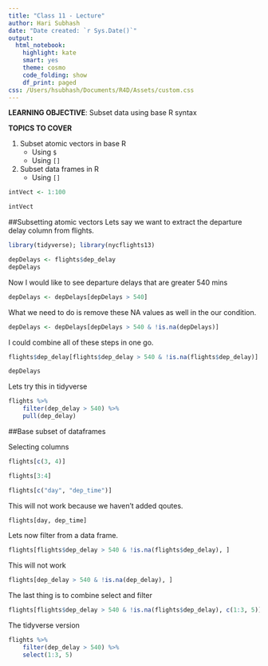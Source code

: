 ```yaml
---
title: "Class 11 - Lecture"
author: Hari Subhash
date: "Date created: `r Sys.Date()`"
output:
  html_notebook:
    highlight: kate
    smart: yes
    theme: cosmo
    code_folding: show
    df_print: paged
css: /Users/hsubhash/Documents/R4D/Assets/custom.css
---
```

**LEARNING OBJECTIVE**: Subset data using base R syntax

**TOPICS TO COVER**

1. Subset atomic vectors in base R
    + Using `$`
    + Using `[]`
2. Subset data frames in R
    + Using `[]`

```r
intVect <- 1:100

intVect
```



##Subsetting atomic vectors
Lets say we want to extract the departure delay column from flights. 
```r
library(tidyverse); library(nycflights13)

depDelays <- flights$dep_delay
depDelays
```

Now I would like to see departure delays that are greater 540 mins
```r
depDelays <- depDelays[depDelays > 540]
```

What we need to do is remove these NA values as well in the our condition.
```r
depDelays <- depDelays[depDelays > 540 & !is.na(depDelays)]
```

I could combine all of these steps in one go.

```r
flights$dep_delay[flights$dep_delay > 540 & !is.na(flights$dep_delay)]

depDelays
```
Lets try this in tidyverse
```r
flights %>% 
    filter(dep_delay > 540) %>% 
    pull(dep_delay)
```

##Base subset of dataframes

Selecting columns
```r
flights[c(3, 4)]
```

```r
flights[3:4]
```

```r
flights[c("day", "dep_time")]
```
This will not work because we haven't added qoutes.
```r
flights[day, dep_time]
```

Lets now filter from a data frame.
```r
flights[flights$dep_delay > 540 & !is.na(flights$dep_delay), ]
```

This will not work
```r
flights[dep_delay > 540 & !is.na(dep_delay), ]
```

The last thing is to combine select and filter
```r
flights[flights$dep_delay > 540 & !is.na(flights$dep_delay), c(1:3, 5)]
```

The tidyverse version
```r
flights %>% 
    filter(dep_delay > 540) %>% 
    select(1:3, 5)
```













